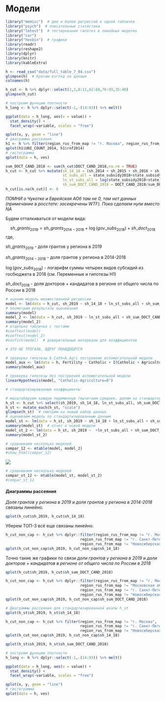 # Модели
```r
library("memisc")  # две и более регрессий в одной табличке
library("psych")  # описательные статистики
library("lmtest")  # тестирование гипотез в линейных моделях
library("car")
library("hexbin")  # графики
library(readr)
library(reshape2)
library(dplyr)
library(knitr)
library(kableExtra)

```


```r
h <- read_csv("data/full_table_7_04.csv") 
glimpse(h)  # бросим взгляд на данные
colnames(h)
```

```r
h_cut <- h %>% dplyr::select(2,3,8:11,62:69,76:93,35:40)
glimpse(h_cut)
```

```r
# построим функцию плотности
h_long <- h %>% dplyr::select(-1,-(14:93)) %>% melt() 

ggplot(data = h_long, aes(x = value)) + 
  stat_density() + 
  facet_wrap(~variable, scales = "free")

qplot(x, y, geom = "line")
# диаграмма рассеяния
h1 <- h %>% filter(region_rus_from_map != "г. Москва", region_rus_from_map != "г. Санкт-Петербург") 
qplot(h1$UNI_COUNT_2014, h1$rnf2014)
# гистограмма
qplot(data = h, ves)
```

```r
sum_DOCT_CAND_2018 <- sum(h_cut$DOCT_CAND_2018,na.rm = TRUE)
h_cut <- h_cut %>% mutate(sh_14_18 = (sh_2014 + sh_2015 + sh_2016 + sh_2017 + sh_2018)/5,
                          st_subs_all = state_subsidy2018+state_subsidy2018_2+grant_fonds+other_types_financing,
                          ln_st_subs_all = log(state_subsidy2018+state_subsidy2018_2+grant_fonds+other_types_financing+1),
                          sh_sum_DOCT_CAND_2018 = DOCT_CAND_2018/sum_DOCT_CAND_2018)
h_cut[is.na(h_cut)] <- 0
```

_ПОМНИ о Чукотке и Еврейская АОб там не 0, там нет данных (примечание в росстате: засекречены WTF). Пока сделаем нули вместо NA_

Будем отталкиваться от модели вида:

$$sh\_grants_{2019} = sh\_grants_{2014-2018} +  \log(gov\_subs_{2018}) + sh\_doct_{2018}$$
где, 

$sh\_grants_{2019}$ - доля грантов у региона в 2019

$sh\_grants_{2014-2018}$ - доля грантов у региона в 2014-2018

$\log(gov\_subs_{2018})$ - логарифм суммы четырех видов субсидий из госбюджета в 2018 (см. Переменные и гипотезы Н1)

$sh\_doct_{2018}$ - доля докторов + кандидатов в регионе от общего числа по России в 2018


```r
# оценим модель множественной регрессии
model <- lm(data = h_cut, sh_2019 ~ sh_14_18 + ln_st_subs_all + sh_sum_DOCT_CAND_2018)
# посмотрим результаты оценивания
summary(model)
model_2 <- lm(data = h_cut, sh_2019 ~ ln_st_subs_all + sh_sum_DOCT_CAND_2018)
summary(model_2)
# отдельно табличка с тестами
#coeftest(model)
#coeftest(model_2)
#confint(model)  # доверительные интервалы для коэффициентов
```

```r
# ЭТО НЕ ТРОГАЛА, ВДРУГ ПОНАДОБИТСЯ

# проверка гипотезы b_Cath=b_Agri построение вспомогательной модели
model_aux <- lm(data = h, Fertility ~ Catholic + I(Catholic + Agriculture) + Examination)
summary(model_aux)

# проверка гипотезы без построения вспомогательной модели
linearHypothesis(model, "Catholic-Agriculture=0")
```

```r

# стандартизированные коэффициенты

# масштабируем каждую переменную (вычитаем среднее, делим на стандартную ошибку)
h_st <- h_cut %>% select(sh_2019, sh_14_18, ln_st_subs_all, sh_sum_DOCT_CAND_2018)
h_st <- mutate_each(h_st, "scale")
glimpse(h_st)  # смотрим на новый набор данных
# оцениваем модель по стандартизированным данным
model_st <- lm(data = h_st, sh_2019 ~ sh_14_18 + ln_st_subs_all + sh_sum_DOCT_CAND_2018)
summary(model_st)  # отчет о новой модели
model_st_2 <- lm(data = h_st, sh_2019 ~  +ln_st_subs_all + sh_sum_DOCT_CAND_2018)
summary(model_st_2)
```

```r
# сравниваем несколько моделей
compar_12 <- mtable(model, model_2)
#show_html(compar_12)
```
![](images/table_2.png)

```r
# сравниваем несколько моделей
compar_st_12 <- mtable(model_st, model_st_2)
#compar_st_12
```

#### Диаграммы рассеяния {-}

_Доля грантов у региона в 2019_ и _доля грантов у региона в 2014-2018_ связаны линейно.
```r

qplot(h_cut$sh_2019, h_cut$sh_14_18)
```

Уберем ТОП-3 всё еще связаны линейно. 
```r
h_cut_non_cap <- h_cut %>% dplyr::filter(region_rus_from_map != "г. Москва", 
                                  region_rus_from_map != "г. Санкт-Петербург",
                                  region_rus_from_map != "Новосибирская область") 
qplot(h_cut_non_cap$sh_2019, h_cut_non_cap$sh_14_18)
```

Точно такие же графики по связи _доли грантов у региона в 2019_ и _доли докторов + кандидатов в регионе от общего числа по России в 2018_

```r

qplot(h_cut$sh_2019, h_cut$sh_sum_DOCT_CAND_2018)
```
```r
h_cut_non_cap <- h_cut %>% dplyr::filter(region_rus_from_map != "г. Москва",
                                  region_rus_from_map != "Московская область",
                                  region_rus_from_map != "г. Санкт-Петербург",
                                  region_rus_from_map != "Новосибирская область")
qplot(h_cut_non_cap$sh_2019, h_cut_non_cap$sh_sum_DOCT_CAND_2018)
```




```r
# Диаграммы рассеяния для стандартизированной шкалы h_st
qplot(h_st$sh_2019, h_st$sh_14_18)
```
```r
h_cut_non_cap <- h_cut %>% filter(region_rus_from_map != "г. Москва", 
                                  region_rus_from_map != "г. Санкт-Петербург",
                                  region_rus_from_map != "Новосибирская область") 
qplot(h_cut_non_cap$sh_2019, h_cut_non_cap$sh_14_18)
```
```r

qplot(h_st$sh_2019, h_st$sh_sum_DOCT_CAND_2018)
```



```r

# построим функцию плотности
h_long <- h %>% dplyr::select(-1,-(14:93)) %>% melt() 

ggplot(data = h_long, aes(x = value)) + 
  stat_density() + 
  facet_wrap(~variable, scales = "free")

qplot(x, y, geom = "line")
# гистограмма
qplot(data = h, ves)
```
